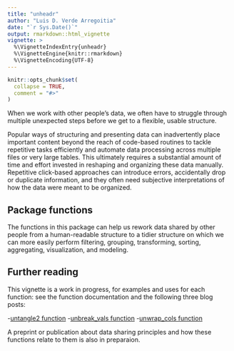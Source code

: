 ```yaml
---
title: "unheadr"
author: "Luis D. Verde Arregoitia"
date: "`r Sys.Date()`"
output: rmarkdown::html_vignette
vignette: >
  %\VignetteIndexEntry{unheadr}
  %\VignetteEngine{knitr::rmarkdown}
  %\VignetteEncoding{UTF-8}
---
```


```r
knitr::opts_chunk$set(
  collapse = TRUE,
  comment = "#>"
)
```

When we work with other people's data, we often have to struggle through multiple unexpected steps before we get to a flexible, usable structure.

Popular ways of structuring and presenting data can inadvertently place important content beyond the reach of code-based routines to tackle repetitive tasks efficiently and automate data processing across multiple files or very large tables. This ultimately requires a substantial amount of time and effort invested in reshaping and organizing these data manually. Repetitive click-based approaches can introduce errors, accidentally drop or duplicate information, and they often need subjective interpretations of how the data were meant to be organized.

## Package functions

The functions in this package can help us rework data shared by other people from a human-readable structure to a tidier structure on which we can more easily perform filtering, grouping, transforming, sorting, aggregating, visualization, and modeling. 

## Further reading

This vignette is a work in progress, for examples and uses for each function: see the function documentation and the following three blog posts:

-[untangle2 function](https://luisdva.github.io/rstats/tidyeval/)
-[unbreak_vals function](https://luisdva.github.io/rstats/Tidyeval-pdf-hell/)
-[unwrap_cols function](https://luisdva.github.io/rstats/unbreaking-vals/)

A preprint or publication about data sharing principles and how these functions relate to them is also in preparaion.

